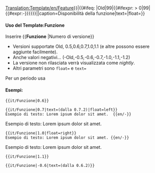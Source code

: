 <noinclude>[[Translation:Template/en/Feature]]</noinclude><includeonly>{{en/VersionBox|{{#ifeq: {{{1|}}}|Old|0|{{#ifexpr: {{{1|}}} < 0|0|{{{1|}}}}}}}|{{#ifeq: {{{1|}}}|Old|99|{{#ifexpr: {{{1|}}} > 0|99|{{#expr:-{{{1|}}}}}}}}}||caption=Disponibilità della funzione|text={{{text|}}}|float={{{float|}}}}}</includeonly><noinclude>

====Uso del Template:Funzione====
Inserire <nowiki>{{</nowiki>'''Funzione'''<nowiki> |Numero di versione}}</nowiki>
*Versioni supportate Old, 0.5,0.6,0.7,1.0,1.1 (e altre possono essere aggiunte facilmente).
*Anche valori negativi... (-Old,-0.5,-0.6,-0.7,-1.0,-1.1,-1.2)
*La versione non rilasciata verrà visualizzata come ''nightly''.
*Altri parametri sono <code>float=</code> e <code>text=</code>
Per un periodo usa {{en/S|en/Feature period}}


====Esempi:====
<pre>{{it/Funzione|0.6}}</pre>
{{it/Funzione|0.6}}
<pre>{{it/Funzione|0.7|text=(dalla 0.7.2)|float=left}}
Esempio di testo: Lorem ipsum dolor sit amet.  {{en/-}}</pre>
{{it/Funzione|0.7|text=(dalla 0.7.2)|float=left}}
Esempio di testo: Lorem ipsum dolor sit amet. {{en/-}}
<pre>{{it/Funzione|1.0|float=right}}
Esempio di testo: Lorem ipsum dolor sit amet. {{en/-}}</pre>
{{it/Funzione|1.0|float=right}}
Esempio di testo: Lorem ipsum dolor sit amet. {{en/-}}
<pre>{{it/Funzione|1.1}}</pre>
{{it/Funzione|1.1}}
<pre>{{it/Funzione|-0.6|text=(dalla 0.6.2)}}</pre>
{{it/Funzione|-0.6|text=(dalla 0.6.2)}}



</noinclude>
